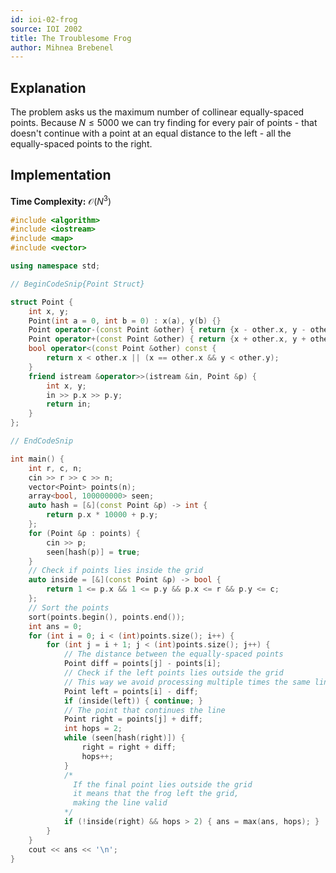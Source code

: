 ```yaml
---
id: ioi-02-frog
source: IOI 2002
title: The Troublesome Frog
author: Mihnea Brebenel
---
```


## Explanation

The problem asks us the maximum number of collinear equally-spaced points.
Because $N \le 5000$ we can try finding for every pair of points - that
doesn't continue with a point at an equal distance to the left - all the
equally-spaced points to the right.

## Implementation

**Time Complexity:** $\mathcal{O}(N^3)$

<LanguageSection>
<CPPSection>

```cpp
#include <algorithm>
#include <iostream>
#include <map>
#include <vector>

using namespace std;

// BeginCodeSnip{Point Struct}

struct Point {
	int x, y;
	Point(int a = 0, int b = 0) : x(a), y(b) {}
	Point operator-(const Point &other) { return {x - other.x, y - other.y}; }
	Point operator+(const Point &other) { return {x + other.x, y + other.y}; }
	bool operator<(const Point &other) const {
		return x < other.x || (x == other.x && y < other.y);
	}
	friend istream &operator>>(istream &in, Point &p) {
		int x, y;
		in >> p.x >> p.y;
		return in;
	}
};

// EndCodeSnip

int main() {
	int r, c, n;
	cin >> r >> c >> n;
	vector<Point> points(n);
	array<bool, 100000000> seen;
	auto hash = [&](const Point &p) -> int {
		return p.x * 10000 + p.y;
	};
	for (Point &p : points) {
		cin >> p;
		seen[hash(p)] = true;
	}
	// Check if points lies inside the grid
	auto inside = [&](const Point &p) -> bool {
		return 1 <= p.x && 1 <= p.y && p.x <= r && p.y <= c;
	};
	// Sort the points
	sort(points.begin(), points.end());
	int ans = 0;
	for (int i = 0; i < (int)points.size(); i++) {
		for (int j = i + 1; j < (int)points.size(); j++) {
			// The distance between the equally-spaced points
			Point diff = points[j] - points[i];
			// Check if the left points lies outside the grid
			// This way we avoid processing multiple times the same line
			Point left = points[i] - diff;
			if (inside(left)) { continue; }
			// The point that continues the line
			Point right = points[j] + diff;
			int hops = 2;
			while (seen[hash(right)]) {
				right = right + diff;
				hops++;
			}
			/*
			  If the final point lies outside the grid
			  it means that the frog left the grid,
			  making the line valid
			*/
			if (!inside(right) && hops > 2) { ans = max(ans, hops); }
		}
	}
	cout << ans << '\n';
}
```

</CPPSection>
</LanguageSection>
